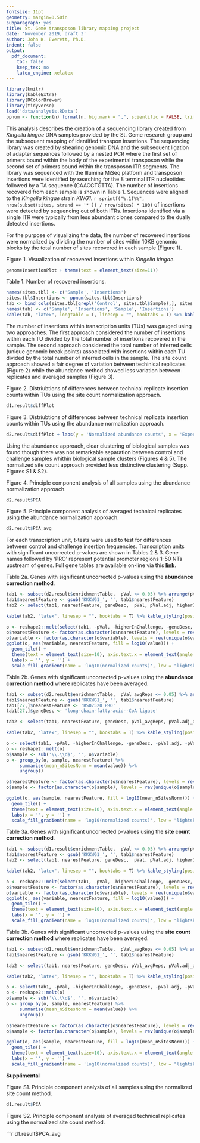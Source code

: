 ```yaml
---
fontsize: 11pt
geometry: margin=0.50in
subparagraph: yes
title: St. Geme transposon library mapping project
date: 'November 2019, draft 3'
author: John K. Everett, Ph.D.
indent: false
output:
  pdf_document:
    toc: false
    keep_tex: no
    latex_engine: xelatex
---
```

```r
library(knitr)
library(kableExtra)
library(RColorBrewer)
library(tidyverse)
load('data/analysis.RData')
ppnum <- function(n) format(n, big.mark = ",", scientific = FALSE, trim = TRUE)
```

This analysis describes the creation of a sequencing library created from *Kingella kingae* DNA samples provided 
by the St. Geme research group and the subsequent mapping of identified transpon insertions. The sequencing library 
was created by shearing genomic DNA and the subsequent ligation of adapter sequences followed by a nested PCR 
where the first set of primers bound within the body of the experimental transposon while the second set 
of primers bound within the transposon ITR segments. The library was sequenced with the Illumina MiSeq 
platform and transposon insertions were identified by searching for the 8 terminal ITR nucleotides followed 
by a TA sequence (CAACCTGTTA). The number of insertions recovered from each sample is shown in Table 1. 
Sequences were aligned to the *Kingella kingae* strain *KWG1*. `r sprintf("%.1f%%", nrow(subset(sites, strand == '*')) / nrow(sites) * 100)` of insertions were detected by sequencing out of both ITRs. Insertions identified via a single ITR were typically from less abundant clones compared to the dually detected insertions.

For the purpose of visualizing the data, the number of recovered insertions were normalized by dividing the 
number of sites within 10KB genomic blocks by the total number of sites recovered in each sample (Figure 1).  

\vspace{0.5cm}

\small
Figure 1. Visualization of recovered insertions within *Kingella kingae*.  
\normalsize

\vspace{0.10cm}

```r
genomeInsertionPlot + theme(text = element_text(size=11))
```

\vspace{0.50cm}

\small
Table 1. Number of recovered insertions. 
\normalsize

```r
names(sites.tbl) <- c('Sample', 'Insertions')
sites.tbl$Insertions <- ppnum(sites.tbl$Insertions)
tab <- bind_cols(sites.tbl[grepl('Control', sites.tbl$Sample),], sites.tbl[grepl('Challenge', sites.tbl$Sample),])
names(tab) <- c('Sample', 'Insertions', 'Sample', 'Insertions')
kable(tab, "latex", longtable = T, linesep = "", booktabs = T) %>% kable_styling(position = "center", font_size = 10)
```

\newpage

The number of insertions within transcription units (TUs) was gauged using two approaches. The first 
approach considered the number of insertions within each TU divided by the total number of insertions 
recovered in the sample. The second approach considered the total number of inferred cells 
(unique genomic break points) associated with insertions within each TU divided by the total number 
of inferred cells in the sample. The site count approach showed a fair degree of variation between techinical 
replicates (Figure 2) while the abundance method showed less variation between replicates and averaged samples (Figure 3).  

\vspace{0.5cm}

\small
Figure 2. Distriubtions of differences between technical replicate insertion counts within TUs using the site count normalization approach. 
\normalsize

\vspace{0.10cm}

```r
d1.result$diffPlot
```

\vspace{1.2cm}

\small
Figure 3. Distriubtions of differences between technical replicate insertion counts within TUs using the abundance normalization approach. 
\normalsize

\vspace{0.10cm}

```r
d2.result$diffPlot + labs(y = 'Normalized abundance counts', x = 'Experiment')
```

\newpage

Using the abundance approach, clear clustering of biological samples was found though there was not remarkable separation 
between control and challenge samples whithin biological sample clusters (Figures 4 & 5). The normalized site count 
approach provided less distinctive clustering (Supp. Figures S1 & S2).

\vspace{0.5cm}

\small
Figure 4. Principle component analysis of all samples using the abundance normalization approach.
\normalsize

\vspace{0.10cm}

```r
d2.result$PCA
```

\vspace{1.2cm}

\small
Figure 5. Principle component analysis of averaged technical replicates using the abundance normalization approach.
\normalsize

\vspace{0.10cm}

```r
d2.result$PCA_avg
```

\newpage

For each transcription unit, t-tests were used to test for differences between control and challenge 
insertion frequencies. Transcription units with significant uncorrected p-values are shown in Tables 2 & 3. 
Gene names followed by 'PRO' represent potential promoter regions 1-50 NTs upstream of genes. 
Full gene tables are available on-line via this [**link**](https://github.com/everettJK/TransposonMapping_StGeme).

\vspace{0.25cm}

\small
Table 2a. Genes with significant uncorrected p-values using the **abundance correction method**.
\normalsize

```r
tab1 <- subset(d2.result$enrichmentTable,  pVal <= 0.05) %>% arrange(pVal)
tab1$nearestFeature <- gsub('KKKWG1_', '', tab1$nearestFeature)
tab2 <- select(tab1, nearestFeature, geneDesc,  pVal, pVal.adj, higherInChallenge) %>% arrange(pVal)

kable(tab2, "latex", linesep = "", booktabs = T) %>% kable_styling(position = "left", font_size = 9)
```

\newpage

```r
o <- reshape2::melt(select(tab1, -pVal, -higherInChallenge, -geneDesc, -pVal.adj, -pVal_avgReps, -higherInChallenge_avgReps, -pVal.adj_avgReps))
o$nearestFeature <- factor(as.character(o$nearestFeature), levels = rev(tab2$nearestFeature))
o$variable <- factor(as.character(o$variable), levels = rev(unique(o$variable)))
ggplot(o, aes(variable, nearestFeature, fill = log10(value))) + 
  geom_tile() +
  theme(text = element_text(size=10), axis.text.x = element_text(angle = 90, hjust = 1)) +
  labs(x = '', y = '') +
  scale_fill_gradient(name = 'log10(normalized counts)', low = "lightskyblue1", high = "blue3", space = "Lab", na.value = "grey80")
```

\newpage

\small
Table 2b. Genes with significant uncorrected p-values using the **abundance correction method** where replicates have been averaged.
\normalsize

```r
tab1 <- subset(d2.result$enrichmentTable,  pVal_avgReps <= 0.05) %>% arrange(pVal_avgReps)
tab1$nearestFeature <- gsub('KKKWG1_', '', tab1$nearestFeature)
tab1[27,]$nearestFeature <- 'RS07520 PRO'
tab1[27,]$geneDesc <- 'long-chain-fatty-acid--CoA ligase'

tab2 <- select(tab1, nearestFeature, geneDesc, pVal_avgReps, pVal.adj_avgReps, higherInChallenge_avgReps) %>% arrange(pVal_avgReps)

kable(tab2, "latex", linesep = "", booktabs = T) %>% kable_styling(position = "left", font_size = 7)
```

\newpage

```r
o <- select(tab1, -pVal, -higherInChallenge, -geneDesc, -pVal.adj, -pVal_avgReps, -higherInChallenge_avgReps, -pVal.adj_avgReps)
o <- reshape2::melt(o)
o$sample <- sub('\\.\\d$', '', o$variable)
o <- group_by(o, sample, nearestFeature) %>%
     summarise(mean_nSitesNorm = mean(value)) %>%
     ungroup()

o$nearestFeature <- factor(as.character(o$nearestFeature), levels = rev(tab2$nearestFeature))
o$sample <- factor(as.character(o$sample), levels = rev(unique(o$sample)))

ggplot(o, aes(sample, nearestFeature, fill = log10(mean_nSitesNorm))) + 
  geom_tile() +
  theme(text = element_text(size=10), axis.text.x = element_text(angle = 90, hjust = 1)) +
  labs(x = '', y = '') +
  scale_fill_gradient(name = 'log10(normalized counts)', low = "lightskyblue1", high = "blue3", space = "Lab", na.value = "grey80")
```

\newpage

\small
Table 3a. Genes with significant uncorrected p-values using the **site count correction method**.
\normalsize

```r
tab1 <- subset(d1.result$enrichmentTable,  pVal <= 0.05) %>% arrange(pVal)
tab1$nearestFeature <- gsub('KKKWG1_', '', tab1$nearestFeature)
tab2 <- select(tab1, nearestFeature, geneDesc,  pVal, pVal.adj, higherInChallenge) %>% arrange(pVal)

kable(tab2, "latex", linesep = "", booktabs = T) %>% kable_styling(position = "left", font_size = 8)
```

\newpage

```r
o <- reshape2::melt(select(tab1, -pVal, -higherInChallenge, -geneDesc, -pVal.adj, -pVal_avgReps, -higherInChallenge_avgReps, -pVal.adj_avgReps))
o$nearestFeature <- factor(as.character(o$nearestFeature), levels = rev(tab2$nearestFeature))
o$variable <- factor(as.character(o$variable), levels = rev(unique(o$variable)))
ggplot(o, aes(variable, nearestFeature, fill = log10(value))) + 
  geom_tile() +
  theme(text = element_text(size=10), axis.text.x = element_text(angle = 90, hjust = 1)) +
  labs(x = '', y = '') +
  scale_fill_gradient(name = 'log10(normalized counts)', low = "lightskyblue1", high = "blue3", space = "Lab", na.value = "grey80")
```

\newpage


\small
Table 3b. Genes with significant uncorrected p-values using the **site count correction method** where replicates have been averaged.
\normalsize

```r
tab1 <- subset(d1.result$enrichmentTable,  pVal_avgReps <= 0.05) %>% arrange(pVal_avgReps)
tab1$nearestFeature <- gsub('KKKWG1_', '', tab1$nearestFeature)

tab2 <- select(tab1, nearestFeature, geneDesc, pVal_avgReps, pVal.adj_avgReps, higherInChallenge_avgReps) %>% arrange(pVal_avgReps)

kable(tab2, "latex", linesep = "", booktabs = T) %>% kable_styling(position = "left", font_size = 6)
```

\newpage

```r
o <- select(tab1, -pVal, -higherInChallenge, -geneDesc, -pVal.adj, -pVal_avgReps, -higherInChallenge_avgReps, -pVal.adj_avgReps)
o <- reshape2::melt(o)
o$sample <- sub('\\.\\d$', '', o$variable)
o <- group_by(o, sample, nearestFeature) %>%
     summarise(mean_nSitesNorm = mean(value)) %>%
     ungroup()

o$nearestFeature <- factor(as.character(o$nearestFeature), levels = rev(tab2$nearestFeature))
o$sample <- factor(as.character(o$sample), levels = rev(unique(o$sample)))

ggplot(o, aes(sample, nearestFeature, fill = log10(mean_nSitesNorm))) + 
  geom_tile() +
  theme(text = element_text(size=10), axis.text.x = element_text(angle = 90, hjust = 1)) +
  labs(x = '', y = '') +
  scale_fill_gradient(name = 'log10(normalized counts)', low = "lightskyblue1", high = "blue3", space = "Lab", na.value = "grey80")
```


\newpage

**Supplimental**   


\small
Figure S1. Principle component analysis of all samples using the normalized site count method.
\normalsize

\vspace{0.10cm}

```r
d1.result$PCA
```

\vspace{1.2cm}

\small
Figure S2. Principle component analysis of averaged technical replicates using the normalized site count method.
\normalsize

\vspace{0.10cm}

```r
d1.result$PCA_avg




